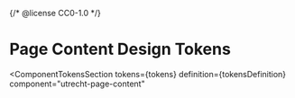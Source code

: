 {/* @license CC0-1.0 */}


<Meta id="web-component-page-content--design-tokens" title="Web Component/Page Content/Design Tokens" />

# Page Content Design Tokens

<ComponentTokensSection
  tokens={tokens}
  definition={tokensDefinition}
  component="utrecht-page-content"
></ComponentTokensSection>
